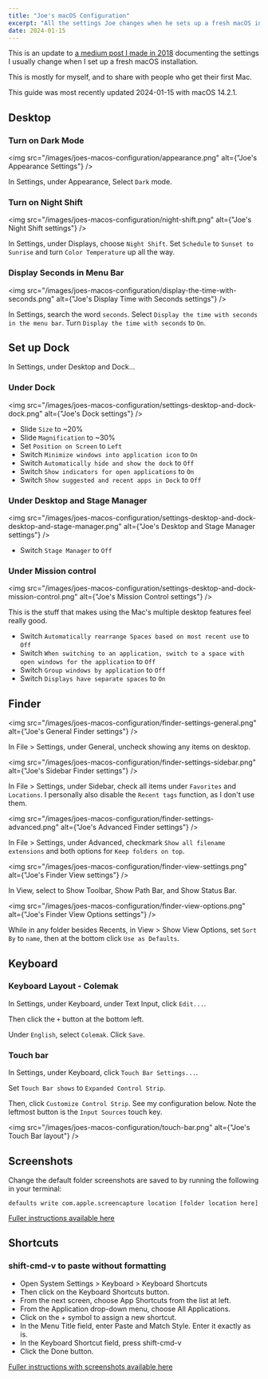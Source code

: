 ```yaml
---
title: "Joe's macOS Configuration"
excerpt: "All the settings Joe changes when he sets up a fresh macOS installation."
date: 2024-01-15
---
```


This is an update to [a medium post I made in 2018](https://medium.com/@JoeDuncko/my-macos-set-up-8f2acbc2683f) documenting the settings I usually change when I set up a fresh macOS installation.

This is mostly for myself, and to share with people who get their first Mac.

This guide was most recently updated 2024-01-15 with macOS 14.2.1.

## Desktop

### Turn on Dark Mode

<img
  src="/images/joes-macos-configuration/appearance.png"
  alt={"Joe's Appearance Settings"}
/>

In Settings, under Appearance, Select `Dark` mode.

### Turn on Night Shift

<img
  src="/images/joes-macos-configuration/night-shift.png"
  alt={"Joe's Night Shift settings"}
/>

In Settings, under Displays, choose `Night Shift`. Set `Schedule` to `Sunset to Sunrise` and turn `Color Temperature` up all the way.

### Display Seconds in Menu Bar

<img
  src="/images/joes-macos-configuration/display-the-time-with-seconds.png"
  alt={"Joe's Display Time with Seconds settings"}
/>

In Settings, search the word `seconds`. Select `Display the time with seconds in the menu bar`. Turn `Display the time with seconds` to `On`.

## Set up Dock

In Settings, under Desktop and Dock...

### Under Dock

<img
  src="/images/joes-macos-configuration/settings-desktop-and-dock-dock.png"
  alt={"Joe's Dock settings"}
/>

- Slide `Size` to ~20%
- Slide `Magnification` to ~30%
- Set `Position on Screen` to `Left`
- Switch `Minimize windows into application icon` to `On`
- Switch `Automatically hide and show the dock` to `Off`
- Switch `Show indicators for open applications` to `On`
- Switch `Show suggested and recent apps in Dock` to `Off`

### Under Desktop and Stage Manager

<img
  src="/images/joes-macos-configuration/settings-desktop-and-dock-desktop-and-stage-manager.png"
  alt={"Joe's Desktop and Stage Manager settings"}
/>

- Switch `Stage Manager` to `Off`

### Under Mission control

<img
  src="/images/joes-macos-configuration/settings-desktop-and-dock-mission-control.png"
  alt={"Joe's Mission Control settings"}
/>

This is the stuff that makes using the Mac's multiple desktop features feel really good.

- Switch `Automatically rearrange Spaces based on most recent use` to `Off`
- Switch `When switching to an application, switch to a space with open windows for the application` to `Off`
- Switch `Group windows by application` to `Off`
- Switch `Displays have separate spaces` to `On`

## Finder

<img
  src="/images/joes-macos-configuration/finder-settings-general.png"
  alt={"Joe's General Finder settings"}
/>

In File > Settings, under General, uncheck showing any items on desktop.

<img
  src="/images/joes-macos-configuration/finder-settings-sidebar.png"
  alt={"Joe's Sidebar Finder settings"}
/>

In File > Settings, under Sidebar, check all items under `Favorites` and `Locations`. I personally also disable the `Recent tags` function, as I don't use them.

<img
  src="/images/joes-macos-configuration/finder-settings-advanced.png"
  alt={"Joe's Advanced Finder settings"}
/>

In File > Settings, under Advanced, checkmark `Show all filename extensions` and both options for `Keep folders on top`.

<img
  src="/images/joes-macos-configuration/finder-view-settings.png"
  alt={"Joe's Finder View settings"}
/>

In View, select to Show Toolbar, Show Path Bar, and Show Status Bar.

<img
  src="/images/joes-macos-configuration/finder-view-options.png"
  alt={"Joe's Finder View Options settings"}
/>

While in any folder besides Recents, in View > Show View Options, set `Sort By` to `name`, then at the bottom click `Use as Defaults`.

## Keyboard

### Keyboard Layout - Colemak

In Settings, under Keyboard, under Text Input, click `Edit...`.

Then click the `+` button at the bottom left.

Under `English`, select `Colemak`. Click `Save`.

### Touch bar

In Settings, under Keyboard, click `Touch Bar Settings...`.

Set `Touch Bar shows` to `Expanded Control Strip`.

Then, click `Customize Control Strip`. See my configuration below. Note the leftmost button is the `Input Sources` touch key.

<img
  src="/images/joes-macos-configuration/touch-bar.png"
  alt={"Joe's Touch Bar layout"}
/>

## Screenshots

Change the default folder screenshots are saved to by running the following in your terminal:

```
defaults write com.apple.screencapture location [folder location here]
```

[Fuller instructions available here](https://www.macrumors.com/how-to/change-screenshots-folder/)

## Shortcuts

### shift-cmd-v to paste without formatting

- Open System Settings > Keyboard > Keyboard Shortcuts
- Then click on the Keyboard Shortcuts button.
- From the next screen, choose App Shortcuts from the list at left.
- From the Application drop-down menu, choose All Applications.
- Click on the + symbol to assign a new shortcut.
- In the Menu Title field, enter Paste and Match Style. Enter it exactly as is.
- In the Keyboard Shortcut field, press shift-cmd-v
- Click the Done button.

[Fuller instructions with screenshots available here](https://havecamerawilltravel.com/set-paste-match-style-default-mac-osx/)

